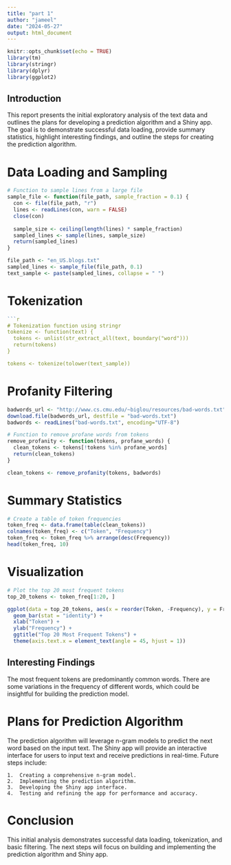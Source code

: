 ```yaml
---
title: "part 1"
author: "jameel"
date: "2024-05-27"
output: html_document
---
```


```r
knitr::opts_chunk$set(echo = TRUE)
library(tm)
library(stringr)
library(dplyr)
library(ggplot2)
```

## Introduction

This report presents the initial exploratory analysis of the text data and outlines the plans for developing a prediction algorithm and a Shiny app. The goal is to demonstrate successful data loading, provide summary statistics, highlight interesting findings, and outline the steps for creating the prediction algorithm.

# Data Loading and Sampling

```r
# Function to sample lines from a large file
sample_file <- function(file_path, sample_fraction = 0.1) {
  con <- file(file_path, "r")
  lines <- readLines(con, warn = FALSE)
  close(con)
  
  sample_size <- ceiling(length(lines) * sample_fraction)
  sampled_lines <- sample(lines, sample_size)
  return(sampled_lines)
}

file_path <- "en_US.blogs.txt"  
sampled_lines <- sample_file(file_path, 0.1)
text_sample <- paste(sampled_lines, collapse = " ")

```

# Tokenization

```r
```r
# Tokenization function using stringr
tokenize <- function(text) {
  tokens <- unlist(str_extract_all(text, boundary("word")))
  return(tokens)
}

tokens <- tokenize(tolower(text_sample))

```

# Profanity Filtering

```r
badwords_url <- "http://www.cs.cmu.edu/~biglou/resources/bad-words.txt"
download.file(badwords_url, destfile = "bad-words.txt")
badwords <- readLines("bad-words.txt", encoding="UTF-8")

# Function to remove profane words from tokens
remove_profanity <- function(tokens, profane_words) {
  clean_tokens <- tokens[!tokens %in% profane_words]
  return(clean_tokens)
}

clean_tokens <- remove_profanity(tokens, badwords)

```

# Summary Statistics

```r
# Create a table of token frequencies
token_freq <- data.frame(table(clean_tokens))
colnames(token_freq) <- c("Token", "Frequency")
token_freq <- token_freq %>% arrange(desc(Frequency))
head(token_freq, 10)

```

# Visualization

```r
# Plot the top 20 most frequent tokens
top_20_tokens <- token_freq[1:20, ]

ggplot(data = top_20_tokens, aes(x = reorder(Token, -Frequency), y = Frequency)) +
  geom_bar(stat = "identity") +
  xlab("Token") +
  ylab("Frequency") +
  ggtitle("Top 20 Most Frequent Tokens") +
  theme(axis.text.x = element_text(angle = 45, hjust = 1))

```



## Interesting Findings 
The most frequent tokens are predominantly common words.
There are some variations in the frequency of different words, which could be insightful for building the prediction model.

# Plans for Prediction Algorithm

The prediction algorithm will leverage n-gram models to predict the next word based on the input text. The Shiny app will provide an interactive interface for users to input text and receive predictions in real-time. Future steps include:

	1.	Creating a comprehensive n-gram model.
	2.	Implementing the prediction algorithm.
	3.	Developing the Shiny app interface.
	4.	Testing and refining the app for performance and accuracy.
	
# Conclusion
This initial analysis demonstrates successful data loading, tokenization, and basic filtering. The next steps will focus on building and implementing the prediction algorithm and Shiny app.







